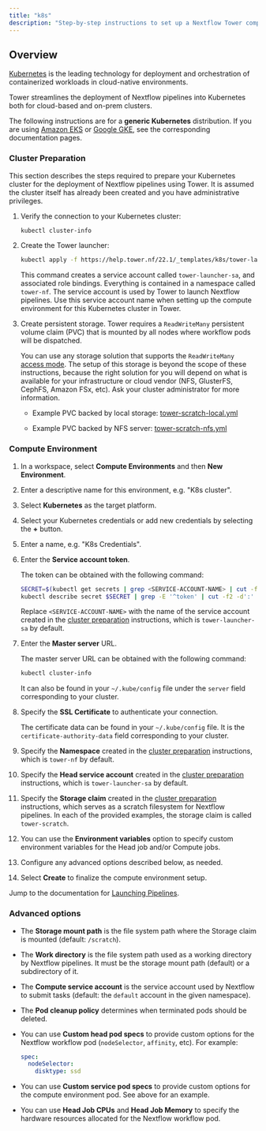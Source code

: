 ```yaml
---
title: "k8s"
description: "Step-by-step instructions to set up a Nextflow Tower compute environment for a Kubernetes cluster"
---
```


## Overview

[Kubernetes](https://kubernetes.io/) is the leading technology for deployment and orchestration of containerized workloads in cloud-native environments.

Tower streamlines the deployment of Nextflow pipelines into Kubernetes both for cloud-based and on-prem clusters.

The following instructions are for a **generic Kubernetes** distribution. If you are using [Amazon EKS](eks.mdx) or [Google GKE](gke.mdx), see the corresponding documentation pages.

### Cluster Preparation

This section describes the steps required to prepare your Kubernetes cluster for the deployment of Nextflow pipelines using Tower. It is assumed the cluster itself has already been created and you have administrative privileges.

1. Verify the connection to your Kubernetes cluster:

   ```bash
   kubectl cluster-info
   ```

2. Create the Tower launcher:

   ```bash
   kubectl apply -f https://help.tower.nf/22.1/_templates/k8s/tower-launcher.yml
   ```

   This command creates a service account called `tower-launcher-sa`, and associated role bindings. Everything is contained in a namespace called `tower-nf`. The service account is used by Tower to launch Nextflow pipelines. Use this service account name when setting up the compute environment for this Kubernetes cluster in Tower.

3. Create persistent storage. Tower requires a `ReadWriteMany` persistent volume claim (PVC) that is mounted by all nodes where workflow pods will be dispatched.

   You can use any storage solution that supports the `ReadWriteMany` [access mode](https://kubernetes.io/docs/concepts/storage/persistent-volumes/#access-modes). The setup of this storage is beyond the scope of these instructions, because the right solution for you will depend on what is available for your infrastructure or cloud vendor (NFS, GlusterFS, CephFS, Amazon FSx, etc). Ask your cluster administrator for more information.

   - Example PVC backed by local storage: [tower-scratch-local.yml](../_templates/k8s/tower-scratch-local.yml)

   - Example PVC backed by NFS server: [tower-scratch-nfs.yml](../_templates/k8s/tower-scratch-nfs.yml)

### Compute Environment

1. In a workspace, select **Compute Environments** and then **New Environment**.

2. Enter a descriptive name for this environment, e.g. "K8s cluster".

3. Select **Kubernetes** as the target platform.

4. Select your Kubernetes credentials or add new credentials by selecting the **+** button.

5. Enter a name, e.g. "K8s Credentials".

6. Enter the **Service account token**.

   The token can be obtained with the following command:

   ```bash
   SECRET=$(kubectl get secrets | grep <SERVICE-ACCOUNT-NAME> | cut -f1 -d ' ')
   kubectl describe secret $SECRET | grep -E '^token' | cut -f2 -d':' | tr -d '\t'
   ```

   Replace `<SERVICE-ACCOUNT-NAME>` with the name of the service account created in the [cluster preparation](#cluster-preparation) instructions, which is `tower-launcher-sa` by default.

7. Enter the **Master server** URL.

   The master server URL can be obtained with the following command:

   ```bash
   kubectl cluster-info
   ```

   It can also be found in your `~/.kube/config` file under the `server` field corresponding to your cluster.

8. Specify the **SSL Certificate** to authenticate your connection.

   The certificate data can be found in your `~/.kube/config` file. It is the `certificate-authority-data` field corresponding to your cluster.

9. Specify the **Namespace** created in the [cluster preparation](#cluster-preparation) instructions, which is `tower-nf` by default.

10. Specify the **Head service account** created in the [cluster preparation](#cluster-preparation) instructions, which is `tower-launcher-sa` by default.

11. Specify the **Storage claim** created in the [cluster preparation](#cluster-preparation) instructions, which serves as a scratch filesystem for Nextflow pipelines. In each of the provided examples, the storage claim is called `tower-scratch`.

12. You can use the **Environment variables** option to specify custom environment variables for the Head job and/or Compute jobs.

13. Configure any advanced options described below, as needed.

14. Select **Create** to finalize the compute environment setup.

Jump to the documentation for [Launching Pipelines](../launch/launchpad.mdx).

### Advanced options

- The **Storage mount path** is the file system path where the Storage claim is mounted (default: `/scratch`).

- The **Work directory** is the file system path used as a working directory by Nextflow pipelines. It must be the storage mount path (default) or a subdirectory of it.

- The **Compute service account** is the service account used by Nextflow to submit tasks (default: the `default` account in the given namespace).

- The **Pod cleanup policy** determines when terminated pods should be deleted.

- You can use **Custom head pod specs** to provide custom options for the Nextflow workflow pod (`nodeSelector`, `affinity`, etc). For example:

  ```yaml
  spec:
    nodeSelector:
      disktype: ssd
  ```

- You can use **Custom service pod specs** to provide custom options for the compute environment pod. See above for an example.

- You can use **Head Job CPUs** and **Head Job Memory** to specify the hardware resources allocated for the Nextflow workflow pod.
